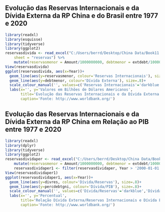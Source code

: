 ## Evolução das Reservas Internacionais e da Dívida Externa da RP China e do Brasil entre 1977 e 2020

```{r, echo=F, eval=T, results='asis', fig.width=8, fig.height=4, fig.align='center', out.width="1\\linewidth", warning=FALSE, message=FALSE, size='small'}
library(readxl)
library(esquisse)
library(tidyverse)
library(ggplot2)
reservasdivida <- read_excel("C:/Users/berrd/Desktop/China Data/Book11.xlsx", 
    sheet = "reservas") %>%
    mutate(reservasmenor = Amount/1000000000, debtmenor = extdebt/1000000000)
View(reservasdivida)
ggplot(reservasdivida, aes(x=Year))+
  geom_line(aes(y=reservasmenor, colour='Reservas Internacionais'), size=.8)+
  geom_line(aes(y=debtmenor, colour='Dívida Externa'), size=.8)+
  scale_colour_manual('', values=c('Reservas Internacionais'='darkblue','Dívida Externa'='red'))+
  labs(x='', y='Valores em Bilhões de Dólares Americanos',
       title='Evolução das Reservas Internacionais e da Dívida Externa da RP China e do Brasil entre 1977 e 2020',
       caption='Fonte: http://www.worldbank.org/') 
```

## Evolução das Reservas Internacionais e da Dívida Externa da RP China em Relação ao PIB entre 1977 e 2020

```{r, echo=F, eval=T, results='asis', fig.width=8, fig.height=4, fig.align='center', out.width="1\\linewidth", warning=FALSE, message=FALSE, size='small'}
library(readxl)
library(dplyr)
library(tidyverse)
library(ggplot2)
reservasdividaper <- read_excel("C:/Users/berrd/Desktop/China Data/Book11.xlsx",     sheet = "reservas") %>%
    mutate(reservasmenor = Amount/1000000000, debtmenor = extdebt/1000000000, divres = (debtmenor/reservasmenor)*100) 
    reservasdividaper1 <- filter(reservasdividaper, Year > '2000-01-01')
View(reservasdividaper1)
ggplot(reservasdividaper1, aes(x=Year))+
  geom_line(aes(y=divres, colour='Dívida/Reservas'), size=.8)+
  geom_line(aes(y=percdebtgni, colour='Dívida/PIB'), size=.8)+
  scale_colour_manual('', values=c('Dívida/Reservas'='darkblue','Dívida/PIB'='red'))+
  labs(x='', y='Percentual',
       title='Relação Dívida Externa/Reservas Internacionais e Dívida Externa/PIB da RP China entre 1981 e 2020',
       caption='Fonte: http://www.worldbank.org/') 
```